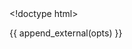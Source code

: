 <!doctype html>
<title>Parallel Coordinates</title>

{{ append_external(opts) }}

<div id="example" class="parcoords" style="width:{{ opts$params$width }}px;height:{{ opts$params$height }}px;"></div>

<script id="brushing">// quantitative color scale
var color_palette = d3.scale.linear()
  .domain([{{ get_range_param(opts) }}])
  .range(["{{ opts$params$from_color }}", "{{ opts$params$to_color }}"])
  .interpolate(d3.interpolateLab);

var color = function(d) { return color_palette(d["{{ get_color_by_param(opts) }}"]); };

// load csv file and create the chart
d3.csv({{ get_data_as_csv_file(opts) }}, function(data) {
  d3.parcoords()("#example")
    .data(data)
    .color(color)
    .alpha(0.4)
    .render()
    .shadows()
    .brushable()  // enable brushing
    .reorderable(); // enable moving axes
});
</script>




